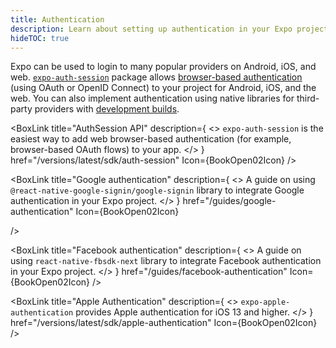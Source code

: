 ```yaml
---
title: Authentication
description: Learn about setting up authentication in your Expo project.
hideTOC: true
---
```




Expo can be used to login to many popular providers on Android, iOS, and web. [`expo-auth-session`](/versions/latest/sdk/auth-session/) package allows [browser-based authentication](/versions/latest/sdk/auth-session/#how-web-browser-based-authentication-flows-work) (using OAuth or OpenID Connect) to your project for Android, iOS, and the web. You can also implement authentication using native libraries for third-party providers with [development builds](/develop/development-builds/create-a-build).

<BoxLink
  title="AuthSession API"
  description={
    <>
      <CODE>expo-auth-session</CODE> is the easiest way to add web browser-based authentication (for
      example, browser-based OAuth flows) to your app.
    </>
  }
  href="/versions/latest/sdk/auth-session"
  Icon={BookOpen02Icon}
/>

<BoxLink
  title="Google authentication"
  description={
    <>
      A guide on using <CODE>@react-native-google-signin/google-signin</CODE> library to integrate
      Google authentication in your Expo project.
    </>
  }
  href="/guides/google-authentication"
  Icon={BookOpen02Icon}

/>

<BoxLink
  title="Facebook authentication"
  description={
    <>
      A guide on using <CODE>react-native-fbsdk-next</CODE> library to integrate Facebook
      authentication in your Expo project.
    </>
  }
  href="/guides/facebook-authentication"
  Icon={BookOpen02Icon}
/>

<BoxLink
  title="Apple Authentication"
  description={
    <>
      <CODE>expo-apple-authentication</CODE> provides Apple authentication for iOS 13 and higher.
    </>
  }
  href="/versions/latest/sdk/apple-authentication"
  Icon={BookOpen02Icon}
/>

<BoxLink
  title="Other authentication examples"
  description="A collection of examples for implementing web-based authentication in your Expo app using AuthSession API and other OAuth providers. "
  href="/guides/authentication"
  Icon={BookOpen02Icon}
/>
